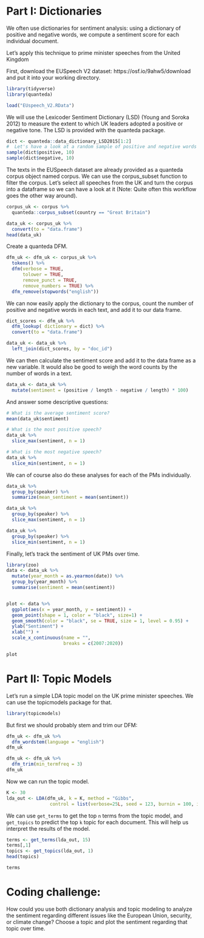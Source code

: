 
# Part I: Dictionaries 

We often use dictionaries for sentiment analysis: using a dictionary of positive and negative words, we compute a sentiment score for each individual document.


Let's apply this technique to prime minister speeches from the United Kingdom

First, download the EUSpeech V2 dataset: https://osf.io/9ahw5/download and put it into your working directory.

```r
library(tidyverse)
library(quanteda)

load("EUspeech_V2.RData") 
```

We will use the Lexicoder Sentiment Dictionary (LSD) (Young and Soroka 2012) to measure the extent to which UK leaders adopted a positive or negative tone. The LSD is provided with the quanteda package.

```r
dict <- quanteda::data_dictionary_LSD2015[1:2]
#  Let's have a look at a random sample of positive and negative words
sample(dict$positive, 10)
sample(dict$negative, 10)
```

The texts in the EUSpeech dataset are already provided as a quanteda corpus object named corpus. We can use the corpus_subset function to filter the corpus. Let's select all speeches from the UK and turn the corpus into a dataframe so we can have a look at it (Note: Quite often this workflow goes the other way around).

```r
corpus_uk <- corpus %>% 
  quanteda::corpus_subset(country == "Great Britain")

data_uk <- corpus_uk %>% 
  convert(to = "data.frame")
head(data_uk)
```

Create a quanteda DFM.

```r
dfm_uk <- dfm_uk <- corpus_uk %>% 
  tokens() %>% 
  dfm(verbose = TRUE,
      tolower = TRUE,
      remove_punct = TRUE,
      remove_numbers = TRUE) %>% 
  dfm_remove(stopwords("english"))
```

We can now easily apply the dictionary to the corpus, count the number of positive and negative words in each text, and add it to our data frame.

```r
dict_scores <- dfm_uk %>% 
  dfm_lookup( dictionary = dict) %>% 
  convert(to = "data.frame")

data_uk <- data_uk %>% 
  left_join(dict_scores, by = "doc_id")
```

We can then calculate the sentiment score and add it to the data frame as a new variable. It would also be good to weigh the word counts by the number of words in a text.

```r
data_uk <- data_uk %>% 
  mutate(sentiment = (positive / length - negative / length) * 100)
```

And answer some descriptive questions:

```r
# What is the average sentiment score?
mean(data_uk$sentiment)

# What is the most positive speech?
data_uk %>% 
  slice_max(sentiment, n = 1)

# What is the most negative speech?
data_uk %>% 
  slice_min(sentiment, n = 1)
```

We can of course also do these analyses for each of the PMs individually.

```r
data_uk %>% 
  group_by(speaker) %>% 
  summarize(mean_sentiment = mean(sentiment))

data_uk %>% 
  group_by(speaker) %>% 
  slice_max(sentiment, n = 1)

data_uk %>% 
  group_by(speaker) %>% 
  slice_min(sentiment, n = 1)
```

Finally, let's track the sentiment of UK PMs over time.

```r
library(zoo)
data <- data_uk %>% 
  mutate(year_month = as.yearmon(date)) %>% 
  group_by(year_month) %>% 
  summarise(sentiment = mean(sentiment))


plot <- data %>% 
  ggplot(aes(x = year_month, y = sentiment)) +
  geom_point(shape = 1, color = "black", size=1) +
  geom_smooth(color = "black", se = TRUE, size = 1, level = 0.95) +
  ylab("Sentiment") +
  xlab("") + 
  scale_x_continuous(name = "",
                     breaks = c(2007:2020))

plot
```



# Part II: Topic Models

Let's run a simple LDA topic model on the UK prime minister speeches. We can use the topicmodels package for that.

```r
library(topicmodels)
```

But first we should probably stem and trim our DFM:

```r
dfm_uk <- dfm_uk %>% 
  dfm_wordstem(language = "english")
dfm_uk

dfm_uk <- dfm_uk %>% 
  dfm_trim(min_termfreq = 3)
dfm_uk
```

Now we can run the topic model.

```r
K <- 30
lda_out <- LDA(dfm_uk, k = K, method = "Gibbs", 
                control = list(verbose=25L, seed = 123, burnin = 100, iter = 300))
```

We can use `get_terms` to get the top `n` terms from the topic model, and `get_topics` to predict the top `k` topic for each document. This will help us interpret the results of the model.

```r
terms <- get_terms(lda_out, 15)
terms[,1]
topics <- get_topics(lda_out, 1)
head(topics)

terms
```




# Coding challenge:

How could you use both dictionary analysis and topic modeling to analyze the sentiment regarding different issues like the European Union, security, or climate change? Choose a topic and plot the sentiment regarding that topic over time.

```r

```


